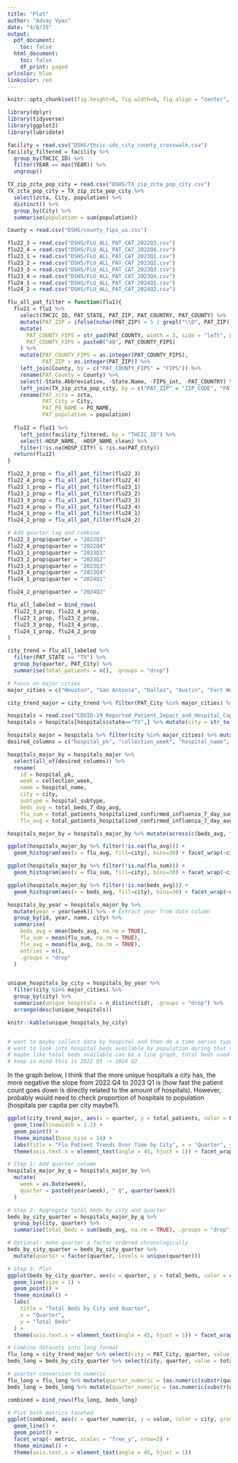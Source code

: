 ```yaml
---
title: "Plot"
author: "Advay Vyas"
date: "4/8/25"
output:
  pdf_document:
    toc: false
  html_document:
    toc: false
    df_print: paged
urlcolor: blue
linkcolor: red
---
```


```r
knitr::opts_chunk$set(fig.height=8, fig.width=8, fig.align = "center", warning=FALSE, echo=FALSE, tidy=TRUE, tidy.opts=list(width.cutoff=60))
```

```r
library(dplyr)
library(tidyverse)
library(ggplot2)
library(lubridate)
```

```r
facility = read.csv("DSHS/thcic-ids_city_county_crosswalk.csv")
facility_filtered = facility %>%
  group_by(THCIC_ID) %>%
  filter(YEAR == max(YEAR)) %>%
  ungroup()

TX_zip_zcta_pop_city = read.csv("DSHS/TX_zip_zcta_pop_city.csv")
TX_zcta_pop_city = TX_zip_zcta_pop_city %>%
  select(zcta, City, population) %>%
  distinct() %>%
  group_by(City) %>%
  summarise(population = sum(population))

County = read.csv("DSHS/county_fips_us.csv")
```

```r
flu22_3 = read.csv("DSHS/FLU_ALL_PAT_CAT_2022Q3.csv")
flu22_4 = read.csv("DSHS/FLU_ALL_PAT_CAT_2022Q4.csv")
flu23_1 = read.csv("DSHS/FLU_ALL_PAT_CAT_2023Q1.csv")
flu23_2 = read.csv("DSHS/FLU_ALL_PAT_CAT_2023Q2.csv")
flu23_3 = read.csv("DSHS/FLU_ALL_PAT_CAT_2023Q3.csv")
flu23_4 = read.csv("DSHS/FLU_ALL_PAT_CAT_2023Q4.csv")
flu24_1 = read.csv("DSHS/FLU_ALL_PAT_CAT_2024Q1.csv")
flu24_2 = read.csv("DSHS/FLU_ALL_PAT_CAT_2024Q2.csv")
```

```r
flu_all_pat_filter = function(flu1){
  flu11 = flu1 %>%
    select(THCIC_ID, PAT_STATE, PAT_ZIP, PAT_COUNTRY, PAT_COUNTY) %>%
    mutate(PAT_ZIP = ifelse(nchar(PAT_ZIP) < 5 | grepl("\\D", PAT_ZIP), NA, PAT_ZIP)) %>%
    mutate(
      PAT_COUNTY_FIPS = str_pad(PAT_COUNTY, width = 3, side = "left", pad = "0"),
      PAT_COUNTY_FIPS = paste0("48", PAT_COUNTY_FIPS)
    ) %>%
    mutate(PAT_COUNTY_FIPS = as.integer(PAT_COUNTY_FIPS),
           PAT_ZIP = as.integer(PAT_ZIP)) %>%
    left_join(County, by = c("PAT_COUNTY_FIPS" = "FIPS")) %>%
    rename(PAT_County = County) %>%
    select(-State.Abbreviation, -State.Name, -FIPS_int, -PAT_COUNTRY) %>%
    left_join(TX_zip_zcta_pop_city, by = c("PAT_ZIP" = "ZIP_CODE", "PAT_STATE" = "STATE")) %>%
    rename(PAT_zcta = zcta, 
           PAT_City = City, 
           PAT_PO_NAME = PO_NAME,
           PAT_population = population) 
  
  flu12 = flu11 %>%
    left_join(facility_filtered, by = "THCIC_ID") %>%
    select(-HOSP_NAME, -HOSP_NAME_clean) %>%
    filter(!is.na(HOSP_CITY) & !is.na(PAT_City)) 
  return(flu12)
}
```

```r
flu22_3_prop = flu_all_pat_filter(flu22_3)
flu22_4_prop = flu_all_pat_filter(flu22_4)
flu23_1_prop = flu_all_pat_filter(flu23_1)
flu23_2_prop = flu_all_pat_filter(flu23_2)
flu23_3_prop = flu_all_pat_filter(flu23_3)
flu23_4_prop = flu_all_pat_filter(flu23_4)
flu24_1_prop = flu_all_pat_filter(flu24_1)
flu24_2_prop = flu_all_pat_filter(flu24_2)

# Add quarter tag and combine
flu22_3_prop$quarter = "2022Q3"
flu22_4_prop$quarter = "2022Q4"
flu23_1_prop$quarter = "2023Q1"
flu23_2_prop$quarter = "2023Q2"
flu23_3_prop$quarter = "2023Q3"
flu23_4_prop$quarter = "2023Q4"
flu24_1_prop$quarter = "2024Q1"

flu24_2_prop$quarter = "2024Q2"

flu_all_labeled = bind_rows(
  flu22_3_prop, flu22_4_prop,
  flu23_1_prop, flu23_2_prop,
  flu23_3_prop, flu23_4_prop,
  flu24_1_prop, flu24_2_prop
)
```

```r
city_trend = flu_all_labeled %>%
  filter(PAT_STATE == "TX") %>%
  group_by(quarter, PAT_City) %>%
  summarise(total_patients = n(), .groups = "drop")

# Focus on major cities
major_cities = c("Houston", "San Antonio", "Dallas", "Austin", "Fort Worth", "El Paso", "Arlington", "Corpus Christi")

city_trend_major = city_trend %>% filter(PAT_City %in% major_cities) %>% mutate(PAT_City = factor(PAT_City, levels = major_cities))

```


```r
hospitals = read.csv("COVID-19_Reported_Patient_Impact_and_Hospital_Capacity_by_Facility.csv")
hospitals = hospitals[hospitals$state=="TX",] %>% mutate(city = str_to_title(city))
```

```r
hospitals_major = hospitals %>% filter(city %in% major_cities) %>% mutate(city = factor(city, levels = major_cities))
desired_columns = c("hospital_pk", "collection_week", "hospital_name", "city", "hospital_subtype", "total_beds_7_day_avg", "total_patients_hospitalized_confirmed_influenza_7_day_sum", "total_patients_hospitalized_confirmed_influenza_7_day_avg")

hospitals_major_by = hospitals_major %>%
  select(all_of(desired_columns)) %>%  
  rename(
    id = hospital_pk,
    week = collection_week,
    name = hospital_name,
    city = city,
    subtype = hospital_subtype,
    beds_avg = total_beds_7_day_avg,
    flu_sum = total_patients_hospitalized_confirmed_influenza_7_day_sum,
    flu_avg = total_patients_hospitalized_confirmed_influenza_7_day_avg) 

hospitals_major_by = hospitals_major_by %>% mutate(across(c(beds_avg, flu_sum, flu_avg), ~ifelse(. <= 0, NA, .)))

ggplot(hospitals_major_by %>% filter(!is.na(flu_avg))) +
  geom_histogram(aes(x = flu_avg, fill=city), bins=30) + facet_wrap(~city, nrow=2)

ggplot(hospitals_major_by %>% filter(!is.na(flu_sum))) +
  geom_histogram(aes(x = flu_sum, fill=city), bins=30) + facet_wrap(~city, nrow=2)

ggplot(hospitals_major_by %>% filter(!is.na(beds_avg))) +
  geom_histogram(aes(x = beds_avg, fill=city), bins=30) + facet_wrap(~city, nrow=2)

hospitals_by_year = hospitals_major_by %>%
  mutate(year = year(week)) %>%  # Extract year from date column
  group_by(id, year, name, city) %>%
  summarise(
    beds_avg = mean(beds_avg, na.rm = TRUE),
    flu_sum = mean(flu_sum, na.rm = TRUE),
    flu_avg = mean(flu_avg, na.rm = TRUE),
    entries = n(),
    .groups = "drop"
  )


unique_hospitals_by_city = hospitals_by_year %>%
  filter(city %in% major_cities) %>%
  group_by(city) %>%
  summarise(unique_hospitals = n_distinct(id), .groups = "drop") %>% 
  arrange(desc(unique_hospitals))

knitr::kable(unique_hospitals_by_city)


# want to maybe collect data by hospital and then do a time series type of thing
# want to look into hospital beds available by population during that timeframe and see if that affects things
# maybe like total beds available can be a line graph, total beds used can be a line graph plotted against the city patient count
# keep in mind this is 2022 Q3 -> 2024 Q2
```

In the graph below, I think that the more unique hospitals a city has, the more negative the slope from 2022 Q4 to 2023 Q1 is (how fast the patient count goes down is directly related to the amount of hospitals). However, probably would need to check proportion of hospitals to population (hospitals per capita per city maybe?).
```r
ggplot(city_trend_major, aes(x = quarter, y = total_patients, color = PAT_City, group = PAT_City)) +
  geom_line(linewidth = 1.2) +
  geom_point() +
  theme_minimal(base_size = 14) +
  labs(title = "Flu Patient Trends Over Time by City", x = "Quarter", y = "Number of Patients", color = "City") +
  theme(axis.text.x = element_text(angle = 45, hjust = 1)) + facet_wrap(~PAT_City, nrow = 2)
```

```r
# Step 1: Add quarter column
hospitals_major_by_q = hospitals_major_by %>%
  mutate(
    week = as.Date(week),
    quarter = paste0(year(week), " Q", quarter(week))
  )

# Step 2: Aggregate total beds by city and quarter
beds_by_city_quarter = hospitals_major_by_q %>%
  group_by(city, quarter) %>%
  summarise(total_beds = sum(beds_avg, na.rm = TRUE), .groups = "drop")

# Optional: make quarter a factor ordered chronologically
beds_by_city_quarter = beds_by_city_quarter %>%
  mutate(quarter = factor(quarter, levels = unique(quarter)))

# Step 3: Plot
ggplot(beds_by_city_quarter, aes(x = quarter, y = total_beds, color = city, group = city)) +
  geom_line(size = 1) +
  geom_point() +
  theme_minimal() +
  labs(
    title = "Total Beds by City and Quarter",
    x = "Quarter",
    y = "Total Beds"
  ) +
  theme(axis.text.x = element_text(angle = 45, hjust = 1)) + facet_wrap(~city, ncol=2)

```

```r
# Combine datasets into long format
flu_long = city_trend_major %>% select(city = PAT_City, quarter, value = total_patients) %>% mutate(metric = "Flu Patients")
beds_long = beds_by_city_quarter %>% select(city, quarter, value = total_beds) %>% mutate(metric = "Total Beds")

# quarter conversion to numeric
flu_long = flu_long %>% mutate(quarter_numeric = (as.numeric(substr(quarter, 1, 4)) - 2022) * 4 + as.numeric(substr(quarter, 6, 6)) - 2)
beds_long = beds_long %>% mutate(quarter_numeric = (as.numeric(substr(quarter, 1, 4)) - 2022) * 4 + as.numeric(substr(quarter, 7, 7)) - 2) %>% filter(quarter_numeric > 0)

combined = bind_rows(flu_long, beds_long)

# Plot both metrics faceted
ggplot(combined, aes(x = quarter_numeric, y = value, color = city, group = city)) +
  geom_line() +
  geom_point() +
  facet_wrap(~ metric, scales = "free_y", nrow=2) +
  theme_minimal() +
  theme(axis.text.x = element_text(angle = 45, hjust = 1))
```




